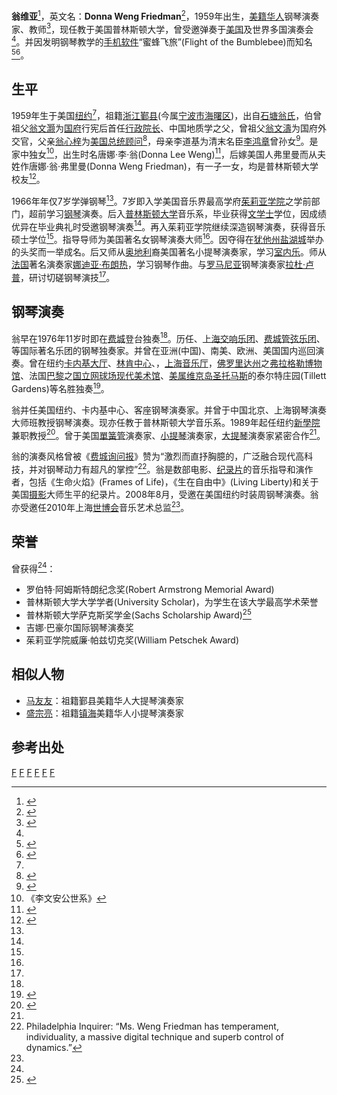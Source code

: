 '''翁维亚'''<ref name="wong">{{cite web |url=http://jndelian.blog.163.com/blog/static/1857220672011538505976/ |title=翁维亚 钢琴独奏选 |publisher=黑胶唱片 |date=2011-06-03 |access-date=2016-06-02 |archive-url=https://web.archive.org/web/20160625060808/http://jndelian.blog.163.com/blog/static/1857220672011538505976/ |archive-date=2016-06-25 |dead-url=yes }}</ref>，英文名：'''Donna Weng Friedman'''<ref name="Friedman NY fashion week">{{cite web |url=http://www.fibre2fashion.com/news/fashion-news/newsdetails.aspx?news_id=60860 |title=Pianist Donna Friedman to perform at Couture Fashion Week |publisher=United States Of America |author=fibre2fashion |date=4 Aug 2008 |language=en |accessdate=2016-06-02 |archive-date=2016-09-20 |archive-url=https://web.archive.org/web/20160920001958/http://www.fibre2fashion.com/news/fashion-news/newsdetails.aspx?news_id=60860 |dead-url=no }}</ref>，1959年出生，[[美籍华人|美籍华人]]钢琴演奏家、教师<ref>{{cite web |url=http://www.rondoyoungartist.org/2015-winners |title=2015 Winners |publisher=Rondo Young Artist Festival |year=2015 |language=en |deadurl=yes |archiveurl=https://web.archive.org/web/20160510103059/http://www.rondoyoungartist.org/2015-winners |archivedate=2016-05-10 }}</ref>，现任教于美国普林斯顿大学，曾受邀弹奏于[[美国|美国]]及世界多国演奏会<ref name="Friedman NY fashion week"/>。并因发明钢琴教学的[[流動應用程式|手机软件]]“蜜蜂飞旅”(Flight of the Bumblebee)而知名<ref>{{cite web |url=http://www.nj.com/entertainment/music/index.ssf/2013/09/apps_for_all_ages_introduce_classical_music_through_videos_art_and_games.html |title=Apps for all ages introduce classical music through videos, art and games |publisher=The Star-Ledger |author=Ronni Reich |date=September 05, 2013 at 6:00 AM, updated September 05, 2013 at 6:03 AM |language=en |accessdate=2016-06-02 |archive-date=2016-08-08 |archive-url=https://web.archive.org/web/20160808051200/http://www.nj.com/entertainment/music/index.ssf/2013/09/apps_for_all_ages_introduce_classical_music_through_videos_art_and_games.html |dead-url=no }}</ref><ref>{{cite web |url=https://paw.princeton.edu/article/new-musical-apps-are-soothing-and-fun |title=New musical apps that are soothing and fun |publisher=Princeton Alumni Weekly |date=April 24, 2013 |language=en |accessdate=2016-06-02 |archive-date=2016-08-04 |archive-url=https://web.archive.org/web/20160804184612/https://paw.princeton.edu/article/new-musical-apps-are-soothing-and-fun |dead-url=no }}</ref>。

==生平==

1959年生于美国[[纽约|纽约]]<ref name="wong"/>，祖籍[[浙江|浙江]][[鄞县|鄞县]](今属[[宁波市|宁波市]][[海曙区|海曙区]])，出自[[石塘翁氏|石塘翁氏]]，伯曾祖父[[翁文灏|翁文灏]]为[[南京国民政府|国府]]行宪后首任[[行政院长|行政院长]]、中国地质学之父，曾祖父[[翁文濤|翁文濤]]为国府外交官，父亲[[翁心梓|翁心梓]]为[[美国总统|美国总统]][[顾问|顾问]]<ref>{{cite web|url=http://www.zjda.gov.cn/dadb/tszt/mrcd/201209/t20120912_168008.html|title=翁心梓|publisher=浙江历史名人辞典|author=浙江档案网|accessdate=2016-06-02|archive-date=2016-09-24|archive-url=https://web.archive.org/web/20160924222710/http://www.zjda.gov.cn/dadb/tszt/mrcd/201209/t20120912_168008.html|dead-url=yes}}</ref>，母亲李道基为清末名臣[[李鸿章|李鸿章]]曾孙女<ref>{{cite web |url=http://book.people.com.cn/BIG5/108221/18068466.html |title=揭鄧小平一生的三大愛好 打橋牌時擁有驚人記憶力 (6) |publisher=人民網-讀書頻道 |date=2012年6月4日 |accessdate=2016年6月2日 |archive-date=2016年6月30日 |archive-url=https://web.archive.org/web/20160630233453/http://book.people.com.cn/BIG5/108221/18068466.html |dead-url=no }}</ref>。是家中独女<ref>《李文安公世系》</ref>，出生时名唐娜·李·翁(Donna Lee Weng)<ref name="donna">{{cite web |url=http://www.orchestrasociety.org/person.php?id=279 |title=Donna-Lee Weng |accessdate=2016-06-02 |archive-date=2015-03-16 |archive-url=https://web.archive.org/web/20150316224314/http://www.orchestrasociety.org/person.php?id=279 |dead-url=no }}</ref>，后嫁美国人弗里曼而从夫姓作唐娜·翁·弗里曼(Donna Weng Friedman)，有一子一女，均是普林斯顿大学校友<ref name="Friedman Princeton">{{cite web |url=https://paw.princeton.edu/article/reunions-perspective |title=Reunions in perspective |publisher=Princeton Alumni Weekly |author=Charles Robbins |date=January 21, 2016 |language=en |accessdate=2016-06-02 |archive-date=2016-08-04 |archive-url=https://web.archive.org/web/20160804190910/https://paw.princeton.edu/article/reunions-perspective |dead-url=no }}</ref>。

1966年年仅7岁学弹钢琴<ref name="wong"/>。7岁即入学美国音乐界最高学府[[茱莉亚学院|茱莉亚学院]]之学前部门，超前学习[[钢琴|钢琴]]演奏。后入[[普林斯顿大学|普林斯顿大学]]音乐系，毕业获得[[文学士|文学士]]学位，因成绩优异在毕业典礼时受邀钢琴演奏<ref name="Friedman Princeton"/>。再入茱莉亚学院继续深造钢琴演奏，获得音乐硕士学位<ref name="wong"/>。指导导师为美国著名女钢琴演奏大师{{link-en|阿黛勒·玛库斯|Adele Marcus}}<ref name="wong"/>。因夺得在[[犹他州|犹他州]][[盐湖城|盐湖城]]举办的{{link-en|吉娜·巴豪尔国际钢琴演奏赛|Gina Bachauer International Piano Competition}}头奖而一举成名。后又师从[[奥地利|奥地利]]裔美国著名小提琴演奏家{{link-en|菲列克斯·嘉利米尔|Felix Galimir}}，学习[[室内乐|室内乐]]。师从[[法国|法国]]著名演奏家[[娜迪亚·布朗热|娜迪亚·布朗热]]，学习钢琴作曲。与[[罗马尼亚|罗马尼亚]]钢琴演奏家[[拉杜·卢普|拉杜·卢普]]，研讨切磋钢琴演技<ref name="Friedman NY fashion week"/>。

==钢琴演奏==
翁早在1976年11岁时即在[[费城|费城]]登台独奏<ref name="donna"/>。历任{{link-en|亚特兰大交响乐团|Atlanta Symphony Orchestra}}、[[上海交响乐团|上海交响乐团]]、[[费城管弦乐团|费城管弦乐团]]、{{link-en|新泽西交响乐团|New Jersey Symphony Orchestra}}等国际著名乐团的钢琴独奏家。并曾在亚洲(中国)、南美、欧洲、美国国内巡回演奏。曾在纽约[[卡内基大厅|卡内基大厅]]、[[林肯中心|林肯中心]]、{{link-en|卡拉莫尔夏季音乐节|Caramoor Summer Music Festival}}，[[上海音乐厅|上海音乐厅]]，[[佛罗里达州|佛罗里达州]]之[[弗拉格勒博物馆|弗拉格勒博物馆]]、法国[[巴黎|巴黎]]之[[国立网球场现代美术馆|国立网球场现代美术馆]]、[[美屬維爾京群島|美属维京岛]][[聖托馬斯島_(美屬維爾京群島)|圣托马斯]]的泰尔特庄园(Tillett Gardens)等名胜独奏<ref>{{cite web |url=http://stthomassource.com/content/arts-entertainment/things-do/2006/02/27/weng-friedman-close-arts-alive-season |title=Weng Friedman to Close Arts Alive Season |publisher=St. Thomas Source |author=Things to do — St. Thomas |language=en |accessdate=2016-06-02 |archive-date=2016-06-10 |archive-url=https://web.archive.org/web/20160610190851/http://stthomassource.com/content/arts-entertainment/things-do/2006/02/27/weng-friedman-close-arts-alive-season |dead-url=no }}</ref>。

翁并任美国纽约{{link-en|圣陆克乐团|Orchestra of St. Luke's}}、卡内基中心、{{link-en|莫金音乐厅|Merkin Concert Hall}}客座钢琴演奏家。并曾于中国北京、上海钢琴演奏大师班教授钢琴演奏。现亦任教于普林斯顿大学音乐系。1989年起任纽约[[新學院|新學院]]兼职教授<ref>{{cite web |url=http://www.newschool.edu/mannes/faculty-az/?id=4e6a-5978-4f51-3d3d |title=Donna Friedman |publisher=The New School |language=en |access-date=2016-06-02 |archive-url=https://web.archive.org/web/20160803090737/http://www.newschool.edu/mannes/faculty-az/?id=4e6a-5978-4f51-3d3d |archive-date=2016-08-03 |dead-url=yes }}</ref>。曾于美国[[單簧管|單簧管]]演奏家{{link-en|大卫·施凤瑞|David Shifrin}}、[[小提琴|小提琴]]演奏家{{link-en|保罗·纽保尔|Paul Neubauer}}，[[大提琴|大提琴]]演奏家{{link-en|卡特·布雷|Carter Brey}}紧密合作<ref name="Friedman NY fashion week"/>。

翁的演奏风格曾被《[[费城询问报|费城询问报]]》赞为“激烈而直抒胸臆的，广泛融合现代高科技，并对钢琴动力有超凡的掌控”<ref>Philadelphia Inquirer: “Ms. Weng Friedman has temperament, individuality, a massive digital technique and superb control of dynamics.”</ref>。翁是数部电影、[[纪录片|纪录片]]的音乐指导和演作者，包括《生命火焰》(Frames of Life)，《生在自由中》(Living Liberty)和关于美国[[摄影|摄影]]大师{{link-en|莫里斯·恩格尔|Morris Engel}}生平的纪录片。2008年8月，受邀在美国纽约时装周钢琴演奏。翁亦受邀任2010年上海[[中國2010年上海世界博覽會|世博会]]音乐艺术总监<ref name="Friedman NY fashion week"/>。

==荣誉==
曾获得<ref name="Friedman NY fashion week"/>：
* 罗伯特·阿姆斯特朗纪念奖(Robert Armstrong Memorial Award)
* 普林斯顿大学大学学者(University Scholar)，为学生在该大学最高学术荣誉
* 普林斯顿大学萨克斯奖学金(Sachs Scholarship Award)<ref>{{cite web|url=https://www.fracturedatlas.org/site/fiscal/profile?id=12716 |title=Princeton Arts Alumni |publisher=ATLAS |date=Apr 30, 2015 |language=en}}</ref>
* 吉娜·巴豪尔国际钢琴演奏奖
* 茱莉亚学院威廉·帕兹切克奖(William Petschek Award)

==相似人物==
* [[马友友|马友友]]：祖籍鄞县美籍华人大提琴演奏家
* [[盛宗亮|盛宗亮]]：祖籍[[镇海县|镇海]]美籍华人小提琴演奏家

==参考出处==
{{reflist|2}}

[[Category:海曙区人|F]]
[[Category:宁波裔美国人|F]]
[[Category:美国钢琴家|F]]
[[Category:石塘翁氏|F]]
[[Category:普林斯顿大学校友|F]]
[[Category:茱莉亚学院校友|F]]